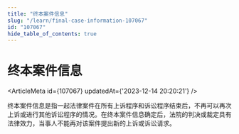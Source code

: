 ```yaml
---
title: "终本案件信息"
slug: "/learn/final-case-information-107067"
id: "107067"
hide_table_of_contents: true
---
```



# 终本案件信息

<ArticleMeta id={107067} updatedAt={'2023-12-14 20:20:21'} />
<div className='border-solid border-b border-t-0 my-4 border-[var(--ifm-color-gray-300)]' />

终本案件信息是指一起法律案件在所有上诉程序和诉讼程序结束后，不再可以再次上诉或进行其他诉讼程序的情况。在终本案件信息确定后，法院的判决或裁定具有法律效力，当事人不能再对该案件提出新的上诉或诉讼请求。
